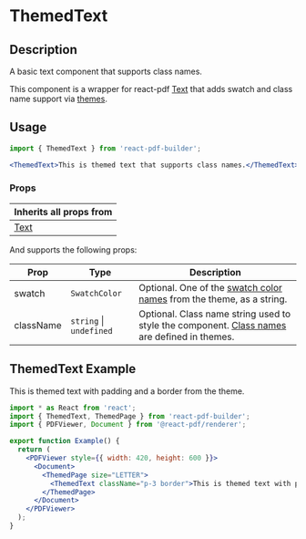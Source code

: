 

<Meta title="Documentation/Components/Basics/ThemedText" />

<h1>ThemedText</h1>

## Description

A basic text component that supports class names.

This component is a wrapper for react-pdf [Text](https://react-pdf.org/components#text) that adds swatch and class name support via [themes](https://justinmahar.github.io/react-pdf-builder/?path=/docs/documentation-themes--docs).

## Usage

```jsx
import { ThemedText } from 'react-pdf-builder';
```

```jsx
<ThemedText>This is themed text that supports class names.</ThemedText>
```

### Props

| Inherits all props from                       |
| --------------------------------------------- |
| [Text](https://react-pdf.org/components#text) |

And supports the following props:

| Prop      | Type                             | Description                                                                                                                                                                                       |
| --------- | -------------------------------- | ------------------------------------------------------------------------------------------------------------------------------------------------------------------------------------------------- |
| swatch    | `SwatchColor` | Optional. One of the [swatch color names](https://justinmahar.github.io/react-pdf-builder/?path=/docs/documentation-themes--docs#swatch-colors) from the theme, as a string.                      |
| className | `string` &#124; `undefined`      | Optional. Class name string used to style the component. [Class names](https://justinmahar.github.io/react-pdf-builder/?path=/docs/documentation-themes--docs#class-names) are defined in themes. |

## ThemedText Example

<DocsPDF>
  <ThemedText className="p-3 border">This is themed text with padding and a border from the theme.</ThemedText>
</DocsPDF>

```jsx
import * as React from 'react';
import { ThemedText, ThemedPage } from 'react-pdf-builder';
import { PDFViewer, Document } from '@react-pdf/renderer';

export function Example() {
  return (
    <PDFViewer style={{ width: 420, height: 600 }}>
      <Document>
        <ThemedPage size="LETTER">
          <ThemedText className="p-3 border">This is themed text with padding and a border from the theme.</ThemedText>
        </ThemedPage>
      </Document>
    </PDFViewer>
  );
}
```

